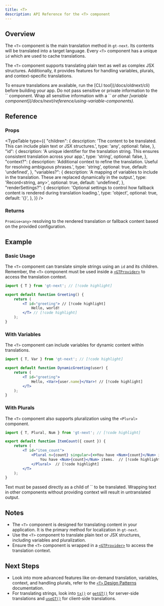 ```yaml
---
title: <T>
description: API Reference for the <T> component
---
```


## Overview

The `<T>` component is the main translation method in `gt-next`.
Its contents will be translated into a target language.
Every `<T>` component has a unique `id` which are used to cache translations.

The `<T>` component supports translating plain text as well as complex JSX structures.
Additionally, it provides features for handling variables, plurals, and context-specific translations.

<Callout>
    To ensure translations are available, run the [CLI tool](/docs/oldnext/cli) before building your app.
</Callout>

<Callout type="error">
    Do not pass sensitive or private information to the `<T>` component.
    Wrap all sensitive information with a `<Var>` or other [variable component](/docs/next/reference/using-variable-components).
</Callout>

## Reference

### Props

<TypeTable
  type={{
    "children": {
        description:
            'The content to be translated. This can include plain text or JSX structures.',
        type: 'any',
        optional: false,
    },
    "id": {
        description:
            'A unique identifier for the translation string. This ensures consistent translation across your app.',
        type: 'string',
        optional: false,
    },
    "context?": {
        description:
            'Additional context to refine the translation. Useful for resolving ambiguous phrases.',
        type: 'string',
        optional: true,
        default: 'undefined',
    },
    "variables?": {
        description:
            'A mapping of variables to include in the translation. These are replaced dynamically in the output.',
        type: 'Record<string, any>',
        optional: true,
        default: 'undefined',
    },
    "renderSettings?": {
        description:
            'Optional settings to control how fallback content is rendered during translation loading.',
        type: 'object',
        optional: true,
        default: '{}',
    },
  }}
/>

### Returns

`Promise<any>` resolving to the rendered translation or fallback content based on the provided configuration.

## Example

### Basic Usage

The `<T>` component can translate simple strings using an `id` and its children.
Remember, the `<T>` component must be used inside a [`<GTProvider>`](/docs/next/reference/t-reference#gtprovider) to access the translation context.

```jsx title="SimpleTranslation.jsx" copy
import { T } from 'gt-next'; // [!code highlight]

export default function Greeting() {
    return (
        <T id="greeting"> // [!code highlight]
            Hello, world!
        </T> // [!code highlight]
    );
}
```


### With Variables
The `<T>` component can include variables for dynamic content within translations.

```jsx title="DynamicGreeting.jsx" copy
import { T, Var } from 'gt-next'; // [!code highlight]

export default function DynamicGreeting(user) {
    return (
        <T id="greeting">
            Hello, <Var>{user.name}</Var>! // [!code highlight]
        </T>
    );
}
```

### With Plurals
The `<T>` component also supports pluralization using the `<Plural>` component.


```jsx title="ItemCount.jsx" copy
import { T, Plural, Num } from 'gt-next'; // [!code highlight]

export default function ItemCount({ count }) {
    return (
        <T id="item_count">
            <Plural n={count} singular={<>You have <Num>{count}</Num> item.</>}>  // [!code highlight]
                You have <Num>{count}</Num> items.  // [!code highlight]
            </Plural>  // [!code highlight] 
        </T>
    );
}
```

<Callout type="warn">
    Text must be passed directly as a child of `<T>` to be translated.
    Wrapping text in other components without providing context will result in untranslated output.
</Callout>

## Notes
 * The `<T>` component is designed for translating content in your application. It is the primary method for localization in `gt-next`.
 * Use the `<T>` component to translate plain text or JSX structures, including variables and pluralization.
 * Ensure the `<T>` component is wrapped in a [`<GTProvider>`](/docs/next/reference/t-reference#gtprovider) to access the translation context.

## Next Steps
 * Look into more advanced features like on-demand translation, variables, context, and handling plurals, refer to the [`<T>` Design Patterns](/docs/next/reference/t-reference) documentation.
 * For translating strings, look into [`tx()`](/docs/next/api/strings/tx) or [`getGT()`](/docs/next/api/dictionary/getGT) for server-side translations and [`useGT()`](/docs/next/api/dictionary/useGT) for client-side translations.
